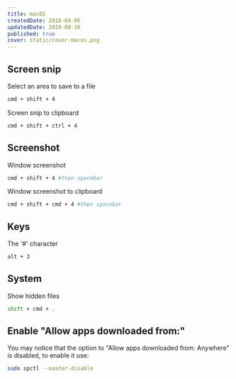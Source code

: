 ```yaml
---
title: macOS
createdDate: 2018-04-05
updatedDate: 2019-08-16
published: true
cover: static/cover-macos.png
---
```


## Screen snip

Select an area to save to a file

```bash
cmd + shift + 4
```

Screen snip to clipboard

```bash
cmd + shift + ctrl + 4
```

## Screenshot

Window screenshot

```bash
cmd + shift + 4 #then spacebar
```

Window screenshot to clipboard

```bash
cmd + shift + cmd + 4 #then spacebar
```

## Keys

The '#' character

```bash
alt + 3
```

## System

Show hidden files

```bash
shift + cmd + .
```

## Enable "Allow apps downloaded from:"

You may notice that the option to "Allow apps downloaded from:
Anywhere" is disabled, to enable it use:

```bash
sudo spctl --master-disable
```
